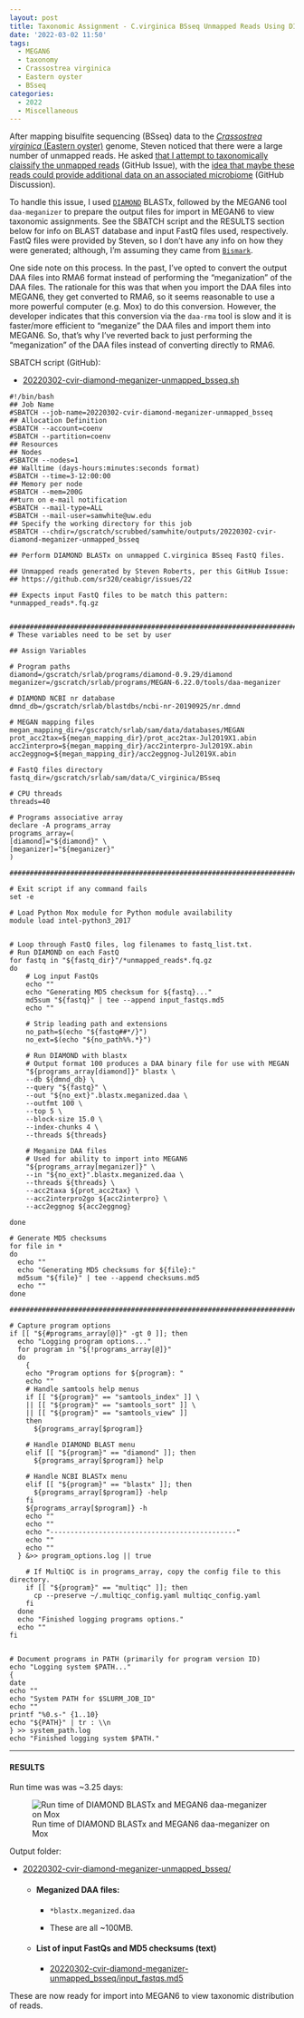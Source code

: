```yaml
---
layout: post
title: Taxonomic Assignment - C.virginica BSseq Unmapped Reads Using DIAMOND BLASTx and MEGAN6 on Mox
date: '2022-03-02 11:50'
tags: 
  - MEGAN6
  - taxonomy
  - Crassostrea virginica
  - Eastern oyster
  - BSseq
categories: 
  - 2022
  - Miscellaneous
---
```

After mapping bisulfite sequencing (BSseq) data to the [_Crassostrea virginica_ (Eastern oyster)](https://en.wikipedia.org/wiki/Eastern_oyster) genome, Steven noticed that there were a large number of unmapped reads. He asked [that I attempt to taxonomically claissify the unmapped reads](https://github.com/sr320/ceabigr/issues/22) (GitHub Issue), with the [idea that maybe these reads could provide additional data on an associated microbiome](https://github.com/sr320/ceabigr/discussions/11) (GitHub Discussion).

To handle this issue, I used [`DIAMOND`](https://github.com/bbuchfink/diamond) BLASTx, followed by the MEGAN6 tool `daa-meganizer` to prepare the output files for import in MEGAN6 to view taxonomic assignments. See the SBATCH script and the RESULTS section below for info on BLAST database and input FastQ files used, respectively. FastQ files were provided by Steven, so I don't have any info on how they were generated; although, I'm assuming they came from [`Bismark`](https://github.com/FelixKrueger/Bismark).

One side note on this process. In the past, I've opted to convert the output DAA files into RMA6 format instead of performing the "meganization" of the DAA files. The rationale for this was that when you import the DAA files into MEGAN6, they get converted to RMA6, so it seems reasonable to use a more powerful computer (e.g. Mox) to do this conversion. However, the developer indicates that this conversion via the `daa-rma` tool is slow and it is faster/more efficient to "meganize" the DAA files and import them into MEGAN6. So, that's why I've reverted back to just performing the "meganization" of the DAA files instead of converting directly to RMA6.

SBATCH script (GitHub):

- [20220302-cvir-diamond-meganizer-unmapped_bsseq.sh](https://github.com/RobertsLab/sams-notebook/blob/master/sbatch_scripts/20220302-cvir-diamond-meganizer-unmapped_bsseq.sh)

```shell
#!/bin/bash
## Job Name
#SBATCH --job-name=20220302-cvir-diamond-meganizer-unmapped_bsseq
## Allocation Definition
#SBATCH --account=coenv
#SBATCH --partition=coenv
## Resources
## Nodes
#SBATCH --nodes=1
## Walltime (days-hours:minutes:seconds format)
#SBATCH --time=3-12:00:00
## Memory per node
#SBATCH --mem=200G
##turn on e-mail notification
#SBATCH --mail-type=ALL
#SBATCH --mail-user=samwhite@uw.edu
## Specify the working directory for this job
#SBATCH --chdir=/gscratch/scrubbed/samwhite/outputs/20220302-cvir-diamond-meganizer-unmapped_bsseq

## Perform DIAMOND BLASTx on unmapped C.virginica BSseq FastQ files.

## Unmapped reads generated by Steven Roberts, per this GitHub Issue:
## https://github.com/sr320/ceabigr/issues/22

## Expects input FastQ files to be match this pattern: *unmapped_reads*.fq.gz


###################################################################################
# These variables need to be set by user

## Assign Variables

# Program paths
diamond=/gscratch/srlab/programs/diamond-0.9.29/diamond
meganizer=/gscratch/srlab/programs/MEGAN-6.22.0/tools/daa-meganizer

# DIAMOND NCBI nr database
dmnd_db=/gscratch/srlab/blastdbs/ncbi-nr-20190925/nr.dmnd

# MEGAN mapping files
megan_mapping_dir=/gscratch/srlab/sam/data/databases/MEGAN
prot_acc2tax=${megan_mapping_dir}/prot_acc2tax-Jul2019X1.abin
acc2interpro=${megan_mapping_dir}/acc2interpro-Jul2019X.abin
acc2eggnog=${megan_mapping_dir}/acc2eggnog-Jul2019X.abin

# FastQ files directory
fastq_dir=/gscratch/srlab/sam/data/C_virginica/BSseq

# CPU threads
threads=40

# Programs associative array
declare -A programs_array
programs_array=(
[diamond]="${diamond}" \
[meganizer]="${meganizer}"
)

###################################################################################################

# Exit script if any command fails
set -e

# Load Python Mox module for Python module availability
module load intel-python3_2017


# Loop through FastQ files, log filenames to fastq_list.txt.
# Run DIAMOND on each FastQ
for fastq in "${fastq_dir}"/*unmapped_reads*.fq.gz
do
	# Log input FastQs
    echo ""
    echo "Generating MD5 checksum for ${fastq}..."
	md5sum "${fastq}" | tee --append input_fastqs.md5
    echo ""

	# Strip leading path and extensions
	no_path=$(echo "${fastq##*/}")
	no_ext=$(echo "${no_path%%.*}")

	# Run DIAMOND with blastx
	# Output format 100 produces a DAA binary file for use with MEGAN
	"${programs_array[diamond]}" blastx \
	--db ${dmnd_db} \
	--query "${fastq}" \
	--out "${no_ext}".blastx.meganized.daa \
	--outfmt 100 \
	--top 5 \
	--block-size 15.0 \
	--index-chunks 4 \
    --threads ${threads}

    # Meganize DAA files
    # Used for ability to import into MEGAN6
    "${programs_array[meganizer]}" \
    --in "${no_ext}".blastx.meganized.daa \
    --threads ${threads} \
    --acc2taxa ${prot_acc2tax} \
    --acc2interpro2go ${acc2interpro} \
    --acc2eggnog ${acc2eggnog}

done

# Generate MD5 checksums
for file in *
do
  echo ""
  echo "Generating MD5 checksums for ${file}:"
  md5sum "${file}" | tee --append checksums.md5
  echo ""
done

#######################################################################################################

# Capture program options
if [[ "${#programs_array[@]}" -gt 0 ]]; then
  echo "Logging program options..."
  for program in "${!programs_array[@]}"
  do
    {
    echo "Program options for ${program}: "
    echo ""
    # Handle samtools help menus
    if [[ "${program}" == "samtools_index" ]] \
    || [[ "${program}" == "samtools_sort" ]] \
    || [[ "${program}" == "samtools_view" ]]
    then
      ${programs_array[$program]}

    # Handle DIAMOND BLAST menu
    elif [[ "${program}" == "diamond" ]]; then
      ${programs_array[$program]} help

    # Handle NCBI BLASTx menu
    elif [[ "${program}" == "blastx" ]]; then
      ${programs_array[$program]} -help
    fi
    ${programs_array[$program]} -h
    echo ""
    echo ""
    echo "----------------------------------------------"
    echo ""
    echo ""
  } &>> program_options.log || true

    # If MultiQC is in programs_array, copy the config file to this directory.
    if [[ "${program}" == "multiqc" ]]; then
      cp --preserve ~/.multiqc_config.yaml multiqc_config.yaml
    fi
  done
  echo "Finished logging programs options."
  echo ""
fi


# Document programs in PATH (primarily for program version ID)
echo "Logging system $PATH..."
{
date
echo ""
echo "System PATH for $SLURM_JOB_ID"
echo ""
printf "%0.s-" {1..10}
echo "${PATH}" | tr : \\n
} >> system_path.log
echo "Finished logging system $PATH."
```

---

#### RESULTS

Run time was was ~3.25 days:

![Run time of DIAMOND BLASTx and MEGAN6 daa-meganizer on Mox](https://github.com/RobertsLab/sams-notebook/blob/master/images/screencaps/20220302-cvir-diamond-meganizer-unmapped_bsseq_runtime.png?raw=true)

Output folder:

- [20220302-cvir-diamond-meganizer-unmapped_bsseq/](https://gannet.fish.washington.edu/Atumefaciens/20220302-cvir-diamond-meganizer-unmapped_bsseq/)

  - #### Meganized DAA files:

    - `*blastx.meganized.daa`

    - These are all ~100MB.

  - #### List of input FastQs and MD5 checksums (text)

    - [20220302-cvir-diamond-meganizer-unmapped_bsseq/input_fastqs.md5](https://gannet.fish.washington.edu/Atumefaciens/20220302-cvir-diamond-meganizer-unmapped_bsseq/input_fastqs.md5)


These are now ready for import into MEGAN6 to view taxonomic distribution of reads.